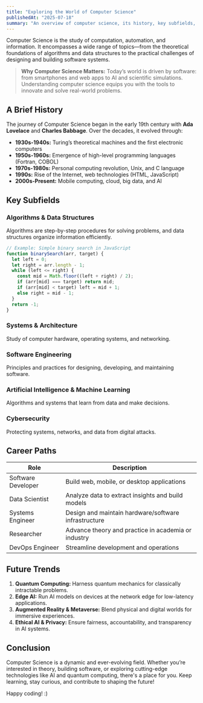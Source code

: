 ```yaml
---
title: "Exploring the World of Computer Science"
publishedAt: "2025-07-18"
summary: "An overview of computer science, its history, key subfields, career paths, and future trends."
---
```


Computer Science is the study of computation, automation, and information. It encompasses a wide range of topics—from the theoretical foundations of algorithms and data structures to the practical challenges of designing and building software systems.

> **Why Computer Science Matters:** Today’s world is driven by software: from smartphones and web apps to AI and scientific simulations. Understanding computer science equips you with the tools to innovate and solve real-world problems.

## A Brief History

The journey of Computer Science began in the early 19th century with **Ada Lovelace** and **Charles Babbage**. Over the decades, it evolved through:

- **1930s-1940s:** Turing’s theoretical machines and the first electronic computers
- **1950s-1960s:** Emergence of high-level programming languages (Fortran, COBOL)
- **1970s-1980s:** Personal computing revolution, Unix, and C language
- **1990s:** Rise of the Internet, web technologies (HTML, JavaScript)
- **2000s-Present:** Mobile computing, cloud, big data, and AI

## Key Subfields

### Algorithms & Data Structures

Algorithms are step-by-step procedures for solving problems, and data structures organize information efficiently.

```javascript
// Example: Simple binary search in JavaScript
function binarySearch(arr, target) {
  let left = 0;
  let right = arr.length - 1;
  while (left <= right) {
    const mid = Math.floor((left + right) / 2);
    if (arr[mid] === target) return mid;
    if (arr[mid] < target) left = mid + 1;
    else right = mid - 1;
  }
  return -1;
}
```

### Systems & Architecture

Study of computer hardware, operating systems, and networking.

### Software Engineering

Principles and practices for designing, developing, and maintaining software.

### Artificial Intelligence & Machine Learning

Algorithms and systems that learn from data and make decisions.

### Cybersecurity

Protecting systems, networks, and data from digital attacks.

## Career Paths

| Role               | Description                                          |
| ------------------ | ---------------------------------------------------- |
| Software Developer | Build web, mobile, or desktop applications           |
| Data Scientist     | Analyze data to extract insights and build models    |
| Systems Engineer   | Design and maintain hardware/software infrastructure |
| Researcher         | Advance theory and practice in academia or industry  |
| DevOps Engineer    | Streamline development and operations                |

## Future Trends

1. **Quantum Computing:** Harness quantum mechanics for classically intractable problems.
2. **Edge AI:** Run AI models on devices at the network edge for low-latency applications.
3. **Augmented Reality & Metaverse:** Blend physical and digital worlds for immersive experiences.
4. **Ethical AI & Privacy:** Ensure fairness, accountability, and transparency in AI systems.

## Conclusion

Computer Science is a dynamic and ever-evolving field. Whether you’re interested in theory, building software, or exploring cutting-edge technologies like AI and quantum computing, there's a place for you. Keep learning, stay curious, and contribute to shaping the future!

Happy coding! :)
